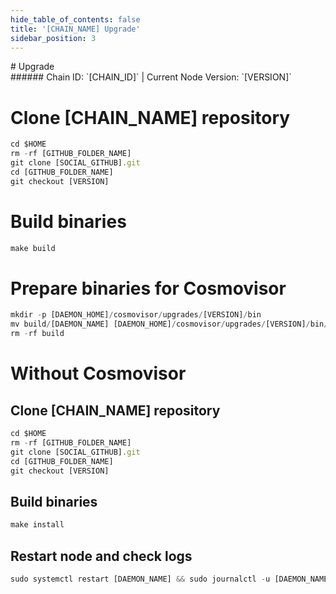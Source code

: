 ```yaml
---
hide_table_of_contents: false
title: '[CHAIN_NAME] Upgrade'
sidebar_position: 3
---
```


<div class="h1-with-icon icon-[CHAIN_SYSTEM_NAME]"># Upgrade</div>
###### Chain ID: `[CHAIN_ID]` | Current Node Version: `[VERSION]`

# Clone [CHAIN_NAME] repository

```js
cd $HOME
rm -rf [GITHUB_FOLDER_NAME]
git clone [SOCIAL_GITHUB].git
cd [GITHUB_FOLDER_NAME]
git checkout [VERSION]
```

# Build binaries

```js
make build
```

# Prepare binaries for Cosmovisor

```js
mkdir -p [DAEMON_HOME]/cosmovisor/upgrades/[VERSION]/bin
mv build/[DAEMON_NAME] [DAEMON_HOME]/cosmovisor/upgrades/[VERSION]/bin/
rm -rf build
```

# Without Cosmovisor

## Clone [CHAIN_NAME] repository

```js
cd $HOME
rm -rf [GITHUB_FOLDER_NAME]
git clone [SOCIAL_GITHUB].git
cd [GITHUB_FOLDER_NAME]
git checkout [VERSION]
```

## Build binaries

```js
make install
```

## Restart node and check logs

```js
sudo systemctl restart [DAEMON_NAME] && sudo journalctl -u [DAEMON_NAME] -f --no-hostname -o cat
```
